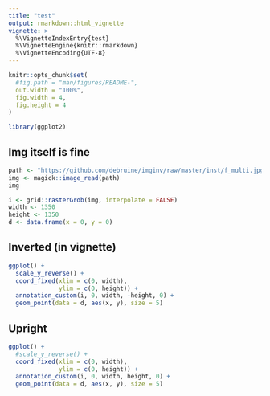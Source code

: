 ```yaml
---
title: "test"
output: rmarkdown::html_vignette
vignette: >
  %\VignetteIndexEntry{test}
  %\VignetteEngine{knitr::rmarkdown}
  %\VignetteEncoding{UTF-8}
---
```



```r
knitr::opts_chunk$set(
  #fig.path = "man/figures/README-",
  out.width = "100%",
  fig.width = 4, 
  fig.height = 4
)
```


```r
library(ggplot2)
```

## Img itself is fine

```r
path <- "https://github.com/debruine/imginv/raw/master/inst/f_multi.jpg"
img <- magick::image_read(path)
img
```


```r
i <- grid::rasterGrob(img, interpolate = FALSE)
width <- 1350
height <- 1350
d <- data.frame(x = 0, y = 0)
```


## Inverted (in vignette)

```r
ggplot() +
  scale_y_reverse() +
  coord_fixed(xlim = c(0, width),
              ylim = c(0, height)) +
  annotation_custom(i, 0, width, -height, 0) +
  geom_point(data = d, aes(x, y), size = 5)
```

## Upright

```r
ggplot() +
  #scale_y_reverse() +
  coord_fixed(xlim = c(0, width),
              ylim = c(0, height)) +
  annotation_custom(i, 0, width, height, 0) +
  geom_point(data = d, aes(x, y), size = 5)
```